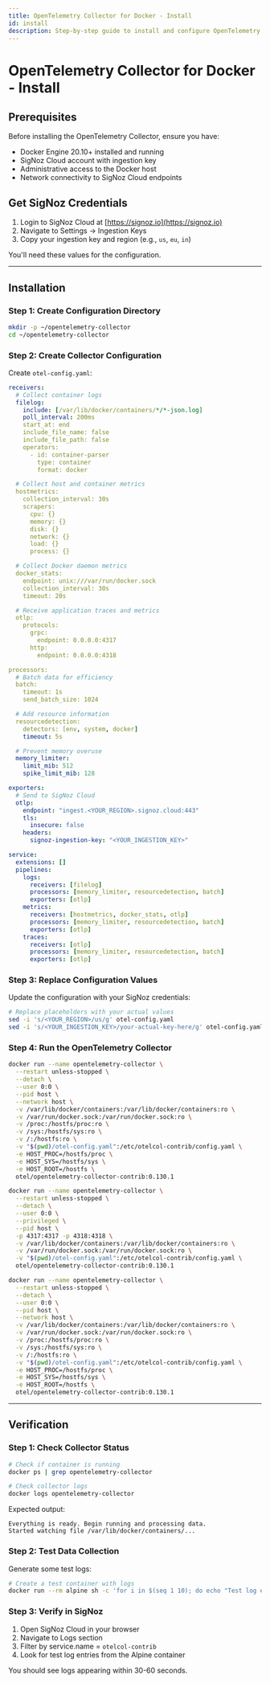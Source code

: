 ```yaml
---
title: OpenTelemetry Collector for Docker - Install
id: install
description: Step-by-step guide to install and configure OpenTelemetry Collector for comprehensive Docker observability
---
```


# OpenTelemetry Collector for Docker - Install

## Prerequisites

Before installing the OpenTelemetry Collector, ensure you have:

- Docker Engine 20.10+ installed and running
- SigNoz Cloud account with ingestion key
- Administrative access to the Docker host
- Network connectivity to SigNoz Cloud endpoints

## Get SigNoz Credentials

1. Login to SigNoz Cloud at [https://signoz.io](https://signoz.io)
2. Navigate to Settings → Ingestion Keys
3. Copy your ingestion key and region (e.g., `us`, `eu`, `in`)

You'll need these values for the configuration.

---

## Installation

### Step 1: Create Configuration Directory

```bash
mkdir -p ~/opentelemetry-collector
cd ~/opentelemetry-collector
```

### Step 2: Create Collector Configuration

Create `otel-config.yaml`:

```yaml
receivers:
  # Collect container logs
  filelog:
    include: [/var/lib/docker/containers/*/*-json.log]
    poll_interval: 200ms
    start_at: end
    include_file_name: false
    include_file_path: false
    operators:
      - id: container-parser
        type: container
        format: docker

  # Collect host and container metrics  
  hostmetrics:
    collection_interval: 30s
    scrapers:
      cpu: {}
      memory: {}
      disk: {}
      network: {}
      load: {}
      process: {}

  # Collect Docker daemon metrics
  docker_stats:
    endpoint: unix:///var/run/docker.sock
    collection_interval: 30s
    timeout: 20s

  # Receive application traces and metrics
  otlp:
    protocols:
      grpc:
        endpoint: 0.0.0.0:4317
      http:
        endpoint: 0.0.0.0:4318

processors:
  # Batch data for efficiency
  batch:
    timeout: 1s
    send_batch_size: 1024

  # Add resource information
  resourcedetection:
    detectors: [env, system, docker]
    timeout: 5s

  # Prevent memory overuse
  memory_limiter:
    limit_mib: 512
    spike_limit_mib: 128

exporters:
  # Send to SigNoz Cloud
  otlp:
    endpoint: "ingest.<YOUR_REGION>.signoz.cloud:443"
    tls:
      insecure: false
    headers:
      signoz-ingestion-key: "<YOUR_INGESTION_KEY>"

service:
  extensions: []
  pipelines:
    logs:
      receivers: [filelog]
      processors: [memory_limiter, resourcedetection, batch]
      exporters: [otlp]
    metrics:
      receivers: [hostmetrics, docker_stats, otlp]
      processors: [memory_limiter, resourcedetection, batch]
      exporters: [otlp]
    traces:
      receivers: [otlp]
      processors: [memory_limiter, resourcedetection, batch]
      exporters: [otlp]
```

### Step 3: Replace Configuration Values

Update the configuration with your SigNoz credentials:

```bash
# Replace placeholders with your actual values
sed -i 's/<YOUR_REGION>/us/g' otel-config.yaml
sed -i 's/<YOUR_INGESTION_KEY>/your-actual-key-here/g' otel-config.yaml
```

### Step 4: Run the OpenTelemetry Collector

<Tabs>
<TabItem value="linux" label="Linux" default>

```bash
docker run --name opentelemetry-collector \
  --restart unless-stopped \
  --detach \
  --user 0:0 \
  --pid host \
  --network host \
  -v /var/lib/docker/containers:/var/lib/docker/containers:ro \
  -v /var/run/docker.sock:/var/run/docker.sock:ro \
  -v /proc:/hostfs/proc:ro \
  -v /sys:/hostfs/sys:ro \
  -v /:/hostfs:ro \
  -v "$(pwd)/otel-config.yaml":/etc/otelcol-contrib/config.yaml \
  -e HOST_PROC=/hostfs/proc \
  -e HOST_SYS=/hostfs/sys \
  -e HOST_ROOT=/hostfs \
  otel/opentelemetry-collector-contrib:0.130.1
```

</TabItem>
<TabItem value="macos" label="macOS">

```bash
docker run --name opentelemetry-collector \
  --restart unless-stopped \
  --detach \
  --user 0:0 \
  --privileged \
  --pid host \
  -p 4317:4317 -p 4318:4318 \
  -v /var/lib/docker/containers:/var/lib/docker/containers:ro \
  -v /var/run/docker.sock:/var/run/docker.sock:ro \
  -v "$(pwd)/otel-config.yaml":/etc/otelcol-contrib/config.yaml \
  otel/opentelemetry-collector-contrib:0.130.1
```

</TabItem>
<TabItem value="windows" label="Windows">

```bash
docker run --name opentelemetry-collector \
  --restart unless-stopped \
  --detach \
  --user 0:0 \
  --pid host \
  --network host \
  -v /var/lib/docker/containers:/var/lib/docker/containers:ro \
  -v /var/run/docker.sock:/var/run/docker.sock:ro \
  -v /proc:/hostfs/proc:ro \
  -v /sys:/hostfs/sys:ro \
  -v /:/hostfs:ro \
  -v "$(pwd)/otel-config.yaml":/etc/otelcol-contrib/config.yaml \
  -e HOST_PROC=/hostfs/proc \
  -e HOST_SYS=/hostfs/sys \
  -e HOST_ROOT=/hostfs \
  otel/opentelemetry-collector-contrib:0.130.1
```

</TabItem>
</Tabs>

---

## Verification

### Step 1: Check Collector Status

```bash
# Check if container is running
docker ps | grep opentelemetry-collector

# Check collector logs
docker logs opentelemetry-collector
```

Expected output:
```
Everything is ready. Begin running and processing data.
Started watching file /var/lib/docker/containers/...
```

### Step 2: Test Data Collection

Generate some test logs:
```bash
# Create a test container with logs
docker run --rm alpine sh -c 'for i in $(seq 1 10); do echo "Test log entry $i"; sleep 1; done'
```

### Step 3: Verify in SigNoz

1. Open SigNoz Cloud in your browser
2. Navigate to Logs section
3. Filter by service.name = `otelcol-contrib`
4. Look for test log entries from the Alpine container

You should see logs appearing within 30-60 seconds.
